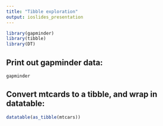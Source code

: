 ```yaml
---
title: "Tibble exploration"
output: ioslides_presentation
---
```


```r
library(gapminder)
library(tibble)
library(DT)
```

## Print out gapminder data:

```r
gapminder
```

<!--This is a comment -->

## Convert mtcards to a tibble, and wrap in datatable:

```r
datatable(as_tibble(mtcars))
```